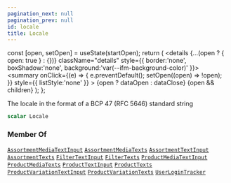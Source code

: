 ```yaml
---
pagination_next: null
pagination_prev: null
id: locale
title: Locale
---
```









  const [open, setOpen] = useState(startOpen);
  return (
    <details {...(open ? { open: true } : {})} className="details" style={{ border:'none', boxShadow:'none', background:'var(--ifm-background-color)' }}>
      <summary
        onClick={(e) => {
          e.preventDefault();
          setOpen((open) => !open);
        }}
        style={{ listStyle:'none' }}
      >
      {open ? dataOpen : dataClose}
      </summary>
      {open && children}
    </details>
  );
};








The locale in the format of a BCP 47 (RFC 5646) standard string


```graphql
scalar Locale
```








### Member Of

[`AssortmentMediaTextInput`](/types/inputs/assortment-media-text-input.mdx)  <Badge class="badge badge--secondary" text="input"/><Bullet />[`AssortmentMediaTexts`](/types/objects/assortment-media-texts.mdx)  <Badge class="badge badge--secondary" text="object"/><Bullet />[`AssortmentTextInput`](/types/inputs/assortment-text-input.mdx)  <Badge class="badge badge--secondary" text="input"/><Bullet />[`AssortmentTexts`](/types/objects/assortment-texts.mdx)  <Badge class="badge badge--secondary" text="object"/><Bullet />[`FilterTextInput`](/types/inputs/filter-text-input.mdx)  <Badge class="badge badge--secondary" text="input"/><Bullet />[`FilterTexts`](/types/objects/filter-texts.mdx)  <Badge class="badge badge--secondary" text="object"/><Bullet />[`ProductMediaTextInput`](/types/inputs/product-media-text-input.mdx)  <Badge class="badge badge--secondary" text="input"/><Bullet />[`ProductMediaTexts`](/types/objects/product-media-texts.mdx)  <Badge class="badge badge--secondary" text="object"/><Bullet />[`ProductTextInput`](/types/inputs/product-text-input.mdx)  <Badge class="badge badge--secondary" text="input"/><Bullet />[`ProductTexts`](/types/objects/product-texts.mdx)  <Badge class="badge badge--secondary" text="object"/><Bullet />[`ProductVariationTextInput`](/types/inputs/product-variation-text-input.mdx)  <Badge class="badge badge--secondary" text="input"/><Bullet />[`ProductVariationTexts`](/types/objects/product-variation-texts.mdx)  <Badge class="badge badge--secondary" text="object"/><Bullet />[`UserLoginTracker`](/types/objects/user-login-tracker.mdx)  <Badge class="badge badge--secondary" text="object"/>

